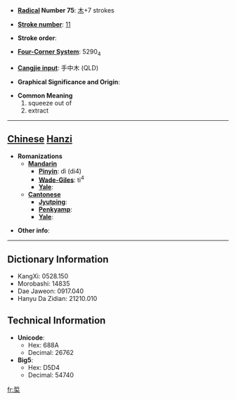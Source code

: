 * '''[[Wiktionary:Chinese radical index| Radical]] Number 75''': [[Wiktionary:Chinese radical index 木|木]]+7 strokes

* '''[[Wiktionary:Chinese total strokes index|Stroke number]]''': [[Wiktionary:Chinese total strokes index 11|11]]

* '''Stroke order''': 

* '''[[Wiktionary:Chinese four corner index|Four-Corner System]]''': 5290<sub>4</sub>

* '''[[Wiktionary:Chinese Cangjie index|Cangjie input]]''': 手中木 (QLD)

* '''Graphical Significance and Origin''': 

* '''Common Meaning'''
*#squeeze out of
*# extract


----

== [[Chinese]] [[Hanzi]] ==

* '''Romanizations'''
** '''[[Mandarin]]'''
*** '''[[Pinyin]]''': dì (di4)
*** '''[[Wade-Giles]]''': ti<sup>4</sup>
*** '''[[Yale]]''': 
** '''[[Cantonese]]'''
*** '''[[Jyutping]]''':
*** '''[[Penkyamp]]''': 
*** '''[[Yale]]''': 

* '''Other info''': 

----

== Dictionary Information ==

* KangXi: 0528.150
* Morobashi: 14835
* Dae Jaweon: 0917.040
* Hanyu Da Zidian: 21210.010

== Technical Information ==

* '''Unicode''':
** Hex: 688A
** Decimal: 26762
* '''Big5''':
** Hex: D5D4
** Decimal: 54740

[[fr:梊]]